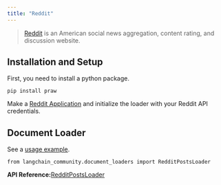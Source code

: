 ```yaml
---
title: "Reddit"
---
```


> [Reddit](https://www.reddit.com) is an American social news aggregation, content rating, and discussion website.

## Installation and Setup

First, you need to install a python package.

```
pip install praw
```

Make a [Reddit Application](https://www.reddit.com/prefs/apps/) and initialize the loader with your Reddit API credentials.

## Document Loader

See a [usage example](/src/oss/integrations/document_loaders/reddit).

```
from langchain_community.document_loaders import RedditPostsLoader
```

**API Reference:**[RedditPostsLoader](https://python.langchain.com/api_reference/community/document_loaders/langchain_community.document_loaders.reddit.RedditPostsLoader.html)
